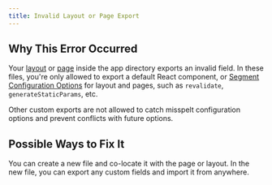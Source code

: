 ```yaml
---
title: Invalid Layout or Page Export
---
```


## Why This Error Occurred

Your [layout](/docs/app/api-reference/file-conventions/layout) or [page](/docs/app/api-reference/file-conventions/page) inside the app directory exports an invalid field. In these files, you're only allowed to export a default React component, or [Segment Configuration Options](/docs/app/api-reference/file-conventions/route-segment-config) for layout and pages, such as `revalidate`, `generateStaticParams`, etc.

Other custom exports are not allowed to catch misspelt configuration options and prevent conflicts with future options.

## Possible Ways to Fix It

You can create a new file and co-locate it with the page or layout. In the new file, you can export any custom fields and import it from anywhere.
